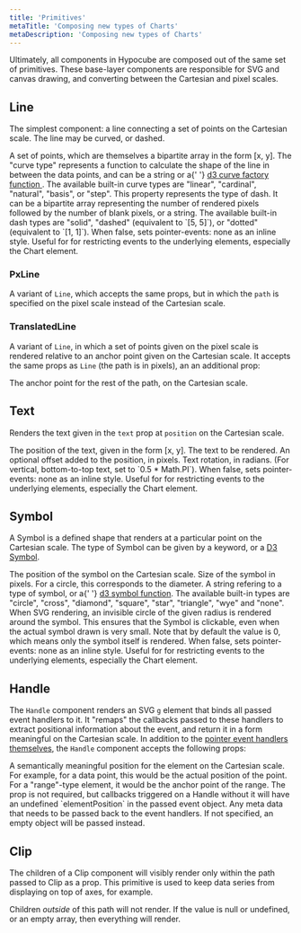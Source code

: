 ```yaml
---
title: 'Primitives'
metaTitle: 'Composing new types of Charts'
metaDescription: 'Composing new types of Charts'
---
```



Ultimately, all components in Hypocube are composed out of the same set of primitives. These base-layer components are responsible for SVG and canvas drawing, and converting between the Cartesian and pixel scales.

## Line

The simplest component: a line connecting a set of points on the Cartesian scale. The line may be curved, or dashed.

<PropDef name="path" type="Array<[number, number]>" required>
  A set of points, which are themselves a bipartite array in the form [x, y].
</PropDef>
<PropDef name="stroke" type="color | null" def="#000"></PropDef>
<PropDef name="strokeWidth" type="number" def="1"></PropDef>
<PropDef name="fill" type="color | null" def="null"></PropDef>
<PropDef name="curveType" type="string | D3CurveFactory" def="linear">
  The "curve type" represents a function to calculate the shape of the line in
  between the data points, and can be a string or a{' '}
  <a href="http://using-d3js.com/05_04_curves.html">
    d3 curve factory function
  </a>
  . The available built-in curve types are "linear", "cardinal", "natural", "basis",
  or "step".
</PropDef>
<PropDef name="dash" type="string | [number, number]" def="solid">
  This property represents the type of dash. It can be a bipartite array
  representing the number of rendered pixels followed by the number of blank
  pixels, or a string. The available built-in dash types are "solid", "dashed"
  (equivalent to `[5, 5]`), or "dotted" (equivalent to `[1, 1]`).
</PropDef>
<PropDef name="svgPointerEvents" type="boolean" def="true">
  When false, sets pointer-events: none as an inline style. Useful for for
  restricting events to the underlying elements, especially the Chart element.
</PropDef>

### PxLine

A variant of `Line`, which accepts the same props, but in which the `path` is specified on the pixel scale instead of the Cartesian scale.

### TranslatedLine

A variant of `Line`, in which a set of points given on the pixel scale is rendered relative to an anchor point given on the Cartesian scale. It accepts the same props as `Line` (the path is in pixels), an an additional prop:

<PropDef name="point" type="[number, number]" required>
  The anchor point for the rest of the path, on the Cartesian scale.
</PropDef>

## Text

Renders the text given in the `text` prop at `position` on the Cartesian scale.

<PropDef name="position" type="[number, number]" required>
  The position of the text, given in the form [x, y].
</PropDef>
<PropDef name="text" type="string" required>
  The text to be rendered.
</PropDef>
<PropDef name="pxOffset" type="[number, number]">
  An optional offset added to the position, in pixels.
</PropDef>
<PropDef name="color" type="color" def="#000"></PropDef>
<PropDef name="font" type="string" def="Helvetica"></PropDef>
<PropDef name="fontSize" type="number" def="16"></PropDef>
<PropDef name="align" type="'left' | 'center' | 'right'" def="left"></PropDef>
<PropDef name="rotation" type="number" def="0">
  Text rotation, in radians. (For vertical, bottom-to-top text, set to `0.5 *
  Math.PI`).
</PropDef>
<PropDef name="svgPointerEvents" type="boolean" def="true">
  When false, sets pointer-events: none as an inline style. Useful for for
  restricting events to the underlying elements, especially the Chart element.
</PropDef>

## Symbol

A Symbol is a defined shape that renders at a particular point on the Cartesian scale. The type of Symbol can be given by a keyword, or a [D3 Symbol](https://observablehq.com/@d3/fitted-symbols).

<PropDef name="point" type="[number, number]" required>
  The position of the symbol on the Cartesian scale.
</PropDef>
<PropDef name="size" type="number" def="5">
  Size of the symbol in pixels. For a circle, this corresponds to the diameter.
</PropDef>
<PropDef name="symbol" type="string | D3SymbolType" def="circle">
  A string refering to a type of symbol, or a{' '}
  <a href="http://using-d3js.com/05_10_symbols.html">d3 symbol function</a>. The
  available built-in types are "circle", "cross", "diamond", "square", "star",
  "triangle", "wye" and "none".
</PropDef>
<PropDef name="stroke" type="color" def="#000"></PropDef>
<PropDef name="strokeWidth" type="number" def="1"></PropDef>
<PropDef name="fill" type="color" def="1"></PropDef>
<PropDef name="quietRenderRadius" type="number" def="0">
  When SVG rendering, an invisible circle of the given radius is rendered around
  the symbol. This ensures that the Symbol is clickable, even when the actual
  symbol drawn is very small. Note that by default the value is 0, which means
  only the symbol itself is rendered.
</PropDef>
<PropDef name="svgPointerEvents" type="boolean" def="true">
  When false, sets pointer-events: none as an inline style. Useful for for
  restricting events to the underlying elements, especially the Chart element.
</PropDef>

## Handle

The `Handle` component renders an SVG `g` element that binds all passed event handlers to it. It "remaps" the callbacks passed to these handlers to extract positional information about the event, and return it in a form meaningful on the Cartesian scale. In addition to the [pointer event handlers themselves](/interaction/1-pointer-events), the `Handle` component accepts the following props:

<PropDef name="elementPosition" type="[number, number]">
  A semantically meaningful position for the element on the Cartesian scale. For
  example, for a data point, this would be the actual position of the point. For
  a "range"-type element, it would be the anchor point of the range. The prop is
  not required, but callbacks triggered on a Handle without it will have an
  undefined `elementPosition` in the passed event object.
</PropDef>
<PropDef name="meta" type="Record<string | boolean | number>">
  Any meta data that needs to be passed back to the event handlers. If not
  specified, an empty object will be passed instead.
</PropDef>

## Clip

The children of a Clip component will visibly render only within the path passed to Clip as a prop. This primitive is used to keep data series from displaying on top of axes, for example.

<PropDef name="path" type="Array<[number, number]> | null">
  Children <em>outside</em> of this path will not render. If the value is null
  or undefined, or an empty array, then everything will render.
</PropDef>

